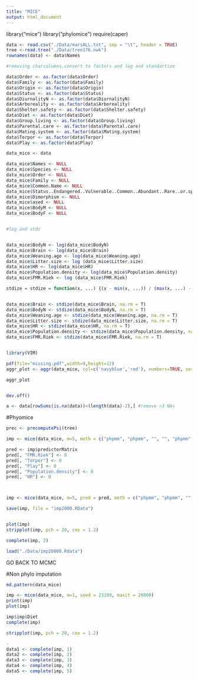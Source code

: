 ```yaml
---
title: "MICE"
output: html_document
---
```


library("mice")
library("phylomice")
require(caper)

```r

data <- read.csv("./Data/marsALL.txt", sep = "\t", header = TRUE)
tree <-read.tree("./Data/tree176.nwk")
rownames(data) <- data$Names

#removing charcolumns,convert to factors and log and standartize

data$Order <- as.factor(data$Order)
data$Family <- as.factor(data$Family)
data$Origin <- as.factor(data$Origin)
data$Status <- as.factor(data$Status)
data$DiurnalityN <- as.factor(data$DiurnalityN) 
data$Arboreality <- as.factor(data$Arboreality)
data$Shelter.safety <- as.factor(data$Shelter.safety)
data$Diet <- as.factor(data$Diet)
data$Group.living <- as.factor(data$Group.living)
data$Parental.care <- as.factor(data$Parental.care)
data$Mating.system <- as.factor(data$Mating.system)
data$Torpor <- as.factor(data$Torpor)
data$Play <- as.factor(data$Play)

data_mice <- data

data_mice$Names <- NULL
data_mice$Species <- NULL
data_mice$Order <- NULL
data_mice$Family <- NULL
data_mice$Common.Name <- NULL
data_mice$Status..Endangered..Vulnerable..Common..Abundant..Rare..or.sparse...Declining..Limited. <- NULL
data_mice$Dimorphism <- NULL
data_mice$ased <- NULL
data_mice$BodyM <- NULL
data_mice$BodyF <- NULL


#log and stdz


data_mice$BodyN <- log(data_mice$BodyN)
data_mice$Brain <- log(data_mice$Brain)
data_mice$Weaning.age <- log(data_mice$Weaning.age)
data_mice$Litter.size <- log (data_mice$Litter.size)
data_mice$HR <- log(data_mice$HR)
data_mice$Population.density <- log(data_mice$Population.density)
data_mice$FMR.Riek <- log (data_mice$FMR.Riek)

stdize = stdize = function(x, ...) {(x - min(x, ...)) / (max(x, ...) - min(x, ...))}


data_mice$Brain <- stdize(data_mice$Brain, na.rm = T)
data_mice$BodyN <- stdize(data_mice$BodyN, na.rm = T)
data_mice$Weaning.age <- stdize(data_mice$Weaning.age, na.rm = T)
data_mice$Litter.size <- stdize(data_mice$Litter.size, na.rm = T)
data_mice$HR <- stdize(data_mice$HR, na.rm = T)
data_mice$Population.density <- stdize(data_mice$Population.density, na.rm = T)
data_mice$FMR.Riek <- stdize(data_mice$FMR.Riek, na.rm = T)


library(VIM)

pdf(file="missing.pdf",width=9,height=12)
aggr_plot <- aggr(data_mice, col=c('navyblue','red'), numbers=TRUE, sortVars=TRUE, labels=names(data_mice), cex.axis=.5, gap=4, ylab=c("Histogram of missing data","Pattern"))

aggr_plot


dev.off()

a <- data[rowSums(is.na(data))<(length(data)-2),] #remove >3 NAs

```


#Phyomice
```r

prec <- precomputePsi(tree)

imp <- mice(data_mice, m=5, meth = c("phpmm", "phpmm", "", "", "phpmm", "phpmm", "phpmm", "phpmm", "phpmm", "phpmm", "phpmm", "phpmm", "phpmm","phpmm","phpmm","phpmm", "phpmm", "phpmm"), psi = prec$psi, psiinv = prec$psiinv, maxit = 2)

pred <- imp$predictorMatrix 
pred[, "FMR.Riek"] <- 0
pred[, "Torpor"] <- 0
pred[, "Play"] <- 0
pred[, "Population.density"] <- 0
pred[, "HR"] <- 0



imp <- mice(data_mice, m=5, pred = pred, meth = c("phpmm", "phpmm", "", "", "phpmm", "phpmm", "phpmm", "phpmm", "phpmm", "phpmm", "phpmm", "phpmm", "phpmm","phpmm","phpmm","phpmm", "phpmm", "phpmm"), psi = prec$psi, psiinv = prec$psiinv, maxit = 2000)

save(imp, file = "imp2000.RData")


plot(imp)
stripplot(imp, pch = 20, cex = 1.2)

complete(imp, 2)

load("./Data/imp20000.Rdata")
```

GO BACK TO MCMC



#Non phylo imputation
```r


md.pattern(data_mice)

imp <- mice(data_mice, m=1, seed = 23109, maxit = 20000)
print(imp)
plot(imp)

imp$imp$Diet
complete(imp)

stripplot(imp, pch = 20, cex = 1.2)

-
data1 <- complete(imp, 1)
data2 <- complete(imp, 2)
data3 <- complete(imp, 3)
data4 <- complete(imp, 4)
data5 <- complete(imp, 5)

```

